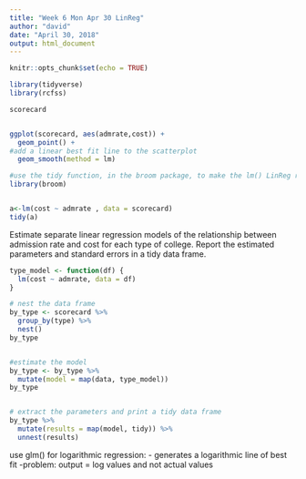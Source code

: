 ```yaml
---
title: "Week 6 Mon Apr 30 LinReg"
author: "david"
date: "April 30, 2018"
output: html_document
---
```


```r
knitr::opts_chunk$set(echo = TRUE)
```


```r
library(tidyverse)
library(rcfss)

scorecard


ggplot(scorecard, aes(admrate,cost)) +
  geom_point() +
#add a linear best fit line to the scatterplot
  geom_smooth(method = lm)
```

```r
#use the tidy function, in the broom package, to make the lm() LinReg results into a tidy dataframe
library(broom)


a<-lm(cost ~ admrate , data = scorecard)
tidy(a)

```





Estimate separate linear regression models of the relationship between admission rate and cost for each type of college. Report the estimated parameters and standard errors in a tidy data frame.

```r

type_model <- function(df) {
  lm(cost ~ admrate, data = df)
}

# nest the data frame
by_type <- scorecard %>%
  group_by(type) %>%
  nest()
by_type


#estimate the model
by_type <- by_type %>%
  mutate(model = map(data, type_model))
by_type


# extract the parameters and print a tidy data frame
by_type %>%
  mutate(results = map(model, tidy)) %>%
  unnest(results)


```



use glm() for logarithmic regression: 
- generates a logarithmic line of best fit
-problem: output = log values and not actual values














